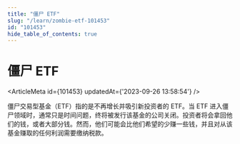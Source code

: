 ```yaml
---
title: "僵尸 ETF"
slug: "/learn/zombie-etf-101453"
id: "101453"
hide_table_of_contents: true
---
```



# 僵尸 ETF

<ArticleMeta id={101453} updatedAt={'2023-09-26 13:58:54'} />
<div className='border-solid border-b border-t-0 my-4 border-[var(--ifm-color-gray-300)]' />

僵尸交易型基金（ETF）指的是不再增长并吸引新投资者的 ETF。当 ETF 进入僵尸领域时，通常只是时间问题，终将被发行该基金的公司关闭。投资者将会拿回他们的钱，或者大部分钱。然而，他们可能会比他们希望的少赚一些钱，并且对从该基金赚取的任何利润需要缴纳税款。
